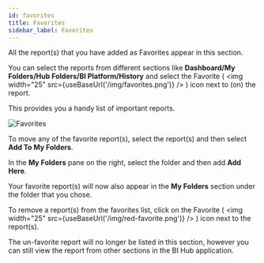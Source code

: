 ---
id: favorites
title: Favorites
sidebar_label: Favorites
---

All the report(s) that you have added as Favorites appear in this section.

You can select the reports from different sections like **Dashboard/My Folders/Hub Folders/BI Platform/History** and select the Favorite ( <img width="25" src={useBaseUrl('/img/favorites.png')} /> ) icon next to (on) the report.

This provides you a handy list of important reports.

<div class="center">
  <Zoom>
    <img alt="Favorites" src={useBaseUrl('doc-images/user-guide/favorites.png')}/>
  </Zoom>
  <p></p>
</div>

To move any of the favorite report(s), select the report(s) and then select **Add To My Folders**.

In the **My Folders** pane on the right, select the folder and then add **Add Here**.

Your favorite report(s) will now also appear in the **My Folders** section under the folder that you chose.

To remove a report(s) from the favorites list, click on the Favorite ( <img width="25" src={useBaseUrl('/img/red-favorite.png')} /> ) icon next to the report(s).

The un-favorite report will no longer be listed in this section, however you can still view the report from other sections in the BI Hub application.
